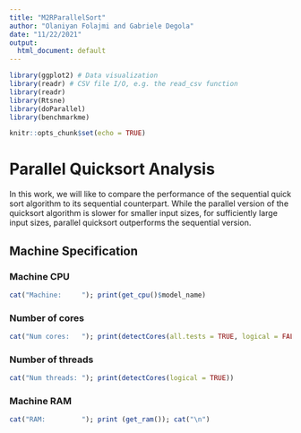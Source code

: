 ```yaml
---
title: "M2RParallelSort"
author: "Olaniyan Folajmi and Gabriele Degola"
date: "11/22/2021"
output:
  html_document: default
---
```


```r
library(ggplot2) # Data visualization
library(readr) # CSV file I/O, e.g. the read_csv function
library(readr)
library(Rtsne)
library(doParallel)
library(benchmarkme)
```

```r
knitr::opts_chunk$set(echo = TRUE)
```

# Parallel Quicksort Analysis
In this work, we will like to compare the performance of the sequential quick sort algorithm to its sequential counterpart. 
While the parallel version of the quicksort algorithm is slower for smaller input sizes, for sufficiently large input sizes,
parallel quicksort outperforms the sequential version. 

## Machine Specification
### Machine CPU
```r
cat("Machine:     "); print(get_cpu()$model_name)
```

### Number of cores
```r
cat("Num cores:   "); print(detectCores(all.tests = TRUE, logical = FALSE)/2)
```

### Number of threads
```r
cat("Num threads: "); print(detectCores(logical = TRUE))
```

### Machine RAM
```r
cat("RAM:         "); print (get_ram()); cat("\n")
```
